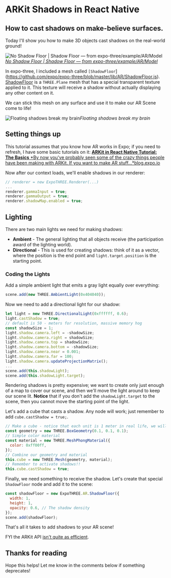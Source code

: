 # ARKit Shadows in React Native


## How to cast shadows on make-believe surfaces.

Today I'll show you how to make 3D objects cast shadows on the real-world ground!

![[No Shadow Floor | Shadow Floor — from expo-three/example/AR/Model](https://github.com/expo/expo-three/tree/master/example)](./images/12x0MmETAOlsoSSrA5qC9Gw.png)_[No Shadow Floor | Shadow Floor — from expo-three/example/AR/Model](https://github.com/expo/expo-three/tree/master/example)_

In expo-three, I included a mesh called `[ShadowFloor`](https://github.com/expo/expo-three/blob/master/lib/AR/ShadowFloor.js). [ShadowFloor](https://github.com/expo/expo-three/blob/master/lib/AR/ShadowFloor.js) is a `THREE.Plane` mesh that has a special transparent texture applied to it. This texture will receive a shadow without actually displaying any other content on it.

We can stick this mesh on any surface and use it to make our AR Scene come to life!

<Embed url="https://snack.expo.io/embedded/@bacon/ar-shadows" />

![Floating shadows break my brain](./images/1KzttinC4DiBBCMV3whg7aQ.jpeg)_Floating shadows break my brain_

## Setting things up

This tutorial assumes that you know how AR works in Expo; if you need to refresh, I have some basic tutorials on it:
[**ARKit in React Native Tutorial: The Basics**
*By now you've probably seen some of the crazy things people have been making with ARKit. If you want to make AR stuff…*blog.expo.io](https://blog.expo.io/arkit-in-react-native-tutorial-the-basics-9f839539f0b9)

Now after our context loads, we'll enable shadows in our renderer:

```js
// renderer = new ExpoTHREE.Renderer(...)
...
renderer.gammaInput = true;
renderer.gammaOutput = true;
renderer.shadowMap.enabled = true;
```

## Lighting

There are two main lights we need for making shadows:

- **Ambient** - The general lighting that all objects receive (the participation award of the lighting world).
- **Directional** - This is used for creating shadows: think of it as a vector, where the position is the end point and `light.target.position` is the starting point.

### Coding the Lights

Add a simple ambient light that emits a gray light equally over everything:

```js
scene.add(new THREE.AmbientLight(0x404040));
```

Now we need to add a directional light for our shadow:

```js
let light = new THREE.DirectionalLight(0xffffff, 0.6);
light.castShadow = true;
// default is 50 - meters for resolution, massive memory hog
const shadowSize = 1;
light.shadow.camera.left = -shadowSize;
light.shadow.camera.right = shadowSize;
light.shadow.camera.top = shadowSize;
light.shadow.camera.bottom = -shadowSize;
light.shadow.camera.near = 0.001;
light.shadow.camera.far = 100;
light.shadow.camera.updateProjectionMatrix();
...
scene.add(this.shadowLight);
scene.add(this.shadowLight.target);
```

Rendering shadows is pretty expensive; we want to create only just enough of a map to cover our scene, and then we'll move the light around to keep our scene lit. **Notice** that if you don't add the `shadowLight.target` to the scene, then you cannot move the starting point of the light.

Let's add a cube that casts a shadow. Any node will work; just remember to add `cube.castShadow = true;`.

```js
// Make a cube - notice that each unit is 1 meter in real life, we will make our box 0.1 meters
const geometry = new THREE.BoxGeometry(0.1, 0.1, 0.1);
// Simple color material
const material = new THREE.MeshPhongMaterial({
  color: 0xff00ff,
});
// Combine our geometry and material
this.cube = new THREE.Mesh(geometry, material);
// Remember to activate shadows!!
this.cube.castShadow = true;
```

Finally, we need something to receive the shadow. Let's create that special `ShadowFloor` node and add it to the scene:

```js
const shadowFloor = new ExpoTHREE.AR.ShadowFloor({
  width: 1,
  height: 1,
  opacity: 0.6, // The shadow density
});
scene.add(shadowFloor);
```

That's all it takes to add shadows to your AR scene!

FYI the ARKit API [isn't quite as efficient](https://stackoverflow.com/questions/48090797/how-to-add-a-shadow-plane-and-the-difference-between-the-scn-file-apple-provide).

## Thanks for reading

Hope this helps! Let me know in the comments below if something deprecates!

<Embed url="https://twitter.com/baconbrix" />
<Embed url="https://github.com/expo/expo-three" />
<Embed url="https://docs.expo.io/versions/latest/sdk/AR" />

<!--
[**expo/expo-three**
*expo-three - Utilities for using THREE.js on Expo*github.com](https://github.com/expo/expo-three)
[**AR - Expo Documentation**
*SDK API Reference Introduction AR Accelerometer Admob Amplitude AppLoading ART Asset Audio AuthSession AV…*docs.expo.io](https://docs.expo.io/versions/latest/sdk/AR)
-->

